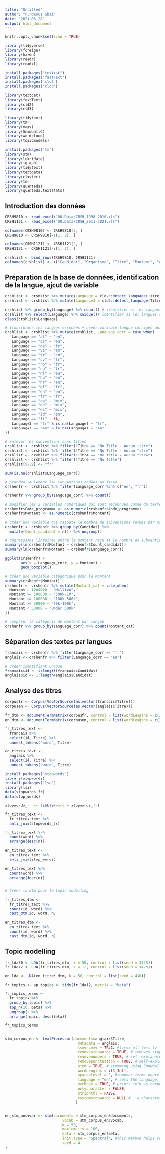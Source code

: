 ---
title: "Untitled"
author: "Firdaous Sbaï"
date: "2023-06-28"
output: html_document
---

```{r setup, include=FALSE}
knitr::opts_chunk$set(echo = TRUE)
```


```{r}
library(tidyverse)
library(foreign)
library(haven)
library(readr)
library(readxl)

install.packages("textcat")
install.packages("fastText")
install.packages("cld2")
install.packages("cld3")

library(textcat)
library(fastText)
library(cld2)
library(cld3)

library(tidytext)
library(tm)
library(maps)
library(SnowballC)
library(wordcloud)
library(topicmodels)

install.packages("tm")
library(stm)
library(lubridate)
library(igraph)
library(tidytext)
library(textdata)
library(cluster)
library(tm)
library(quanteda)
library(quanteda.textstats)
```


## Introduction des données
```{r}
CRSH9810 <- read_excel("00.Data/CRSH_1998-2010.xls")
CRSH1121 <- read_excel("00.Data/CRSH_2011-2021.xls")

colnames(CRSH9810) <- CRSH9810[2, ] 
CRSH9810 <- CRSH9810[-c(1, 2), ]

colnames(CRSH1121) <- CRSH1121[2, ] 
CRSH1121 <- CRSH1121[-c(1, 2), ]

crshlist <- bind_rows(CRSH9810, CRSH1121)
colnames(crshlist) <- c("Candidat", "Organisme", "Titre", "Montant", "Année", "Code_programme")

```


## Préparation de la base de données, identification de la langue, ajout de variable
```{r}
crshlist <- crshlist %>% mutate(Language = cld2::detect_language(Titre)) #variable langue, version 1
crshlist <- crshlist %>% mutate(Language3 = cld3::detect_language(Titre)) #variable langue, version 2

crshlist %>% group_by(Language) %>% count() # identifier si les langues autres que fr/en sont nombreuses
crshlist %>% select(Language) %>% unique()# identifier si les langues autres que fr/en sont nombreuses
class(crshlist$Language)

# transformer les langues erronées + créer variable langue corrigée qui prend la version optimale lors des NA
crshlist <- crshlist %>% mutate(crshlist, Language_corr = case_when(
   Language == "af" ~ "en",
   Language == "cs" ~ "en",
   Language == "da" ~ "fr",
   Language == "vi" ~ "en",
   Language == "tr" ~ "en",
   Language == "sv" ~ "fr",
   Language == "ro" ~ "fr",
   Language == "no" ~ "fr",
   Language == "nl" ~ "en",
   Language == "hu" ~ "en",
   Language == "hr" ~ "en",
   Language == "gl" ~ "fr",
   Language == "en" ~ "en",
   Language == "fr" ~ "fr",
   Language == "ca" ~ "mix",
   Language == "de" ~ "mix",
   Language == "es" ~ "mix",
   Language == "id" ~ "en",
   Language == "fi" ~ NA,
   Language3 == "fr" & is.na(Language) ~ "fr",
   Language3 == "en" & is.na(Language) ~ "en"
))

# enlever les subventions sans titres
crshlist <- crshlist %>% filter(!Titre == "No Title - Aucun titre") 
crshlist <- crshlist %>% filter(!Titre == "No Title - Aucun Titre")
crshlist <- crshlist %>% filter(!Titre == "No title - Aucun titre")
crshlist <- crshlist %>% filter(!Titre == "No title")
crshlist[95,9] <- "fr"

sum(is.na(crshlist$Language_corr))

# prendre seulement les subventions codées en fr/en
crshenfr <- crshlist %>% filter(Language_corr %in% c("en", "fr"))

crshenfr %>% group_by(Language_corr) %>% count()

# modifier les 2 variables numériques qui sont reconnues comme du textes (transformer en numérique)
crshenfr$Code_programme <- as.numeric(crshenfr$Code_programme)
crshenfr$Montant <- as.numeric(crshenfr$Montant)

# créer une variable qui rajoute le nombre de subventions reçues par candidat
crshenfr <- crshenfr %>% group_by(Candidat) %>% 
  mutate(Count_candidat = n()) %>% ungroup()

# régressions linéaires entre le montant reçu et le nombre de subvention reçues OU la langue
summary(lm(crshenfr$Montant ~ crshenfr$Count_candidat))
summary(lm(crshenfr$Montant ~ crshenfr$Language_corr))

ggplot(crshenfr) +
       aes(x = Language_corr, y = Montant) +
       geom_boxplot()

# créer une variable catégorique pour le montant
summary(crshenfr$Montant)
crshenfr <- crshenfr %>% mutate(Montant_cat = case_when(
  Montant > 1000000 ~ "Million",
  Montant >= 500000 ~ "500k-1M",
  Montant >= 100000 ~ "100k-500k",
  Montant >= 50000 ~ "50k-100k",
  Montant < 50000 ~ "Under 500k"
))

# comparer la catégorie de montant par langue
crshenfr %>% group_by(Language_corr) %>% count(Montant_cat)


```

## Séparation des textes par langues  
```{r}
francais <- crshenfr %>% filter(Language_corr == "fr")
anglais <- crshenfr %>% filter(Language_corr == "en")

# créer identifiant unique 
francais$id <- 1:length(francais$Candidat)
anglais$id <- 1:length(anglais$Candidat)

```

## Analyse des titres
```{r}
corpusfr <- Corpus(VectorSource(as.vector(francais$Titre))) 
corpusen <- Corpus(VectorSource(as.vector(anglais$Titre))) 

fr_dtm <- DocumentTermMatrix(corpusfr, control = list(wordLengths = c(3, Inf))) 
en_dtm <- DocumentTermMatrix(corpusen, control = list(wordLengths = c(3, Inf))) 

fr_titres_text <- 
  francais %>% 
  select(id, Titre) %>% 
  unnest_tokens("word", Titre)

en_titres_text <- 
  anglais %>% 
  select(id, Titre) %>% 
  unnest_tokens("word", Titre)

install.packages("stopwords")
library(stopwords)
install.packages("lsa")
library(lsa)
data(stopwords_fr)
data(stop_words)

stopwords_fr <- tibble(word = stopwords_fr)

fr_titres_text <- 
  fr_titres_text %>% 
  anti_join(stopwords_fr)

fr_titres_text %>%          
  count(word) %>% 
  arrange(desc(n))

en_titres_text <- 
  en_titres_text %>% 
  anti_join(stop_words)
  
en_titres_text %>%          
  count(word) %>% 
  arrange(desc(n))


# Créer la dtm pour le topic modelling

fr_titres_dtm <- 
  fr_titres_text %>% 
  count(id, word) %>% 
  cast_dtm(id, word, n)

en_titres_dtm <- 
  en_titres_text %>% 
  count(id, word) %>% 
  cast_dtm(id, word, n)
```

## Topic modelling
```{r}
fr_lda50 <- LDA(fr_titres_dtm, k = 50, control = list(seed = 3425))
fr_lda12 <- LDA(fr_titres_dtm, k = 12, control = list(seed = 3425))

en_lda <- LDA(en_titres_dtm, k = 50, control = list(seed = 450))

fr_topics <- ap_topics <- tidy(fr_lda12, matrix = "beta")

fr_topics_terms <-
  fr_topics %>% 
  group_by(topic) %>% 
  top_n(10, beta) %>% 
  ungroup() %>% 
  arrange(topic, desc(beta)) 

fr_topics_terms


stm_corpus_en <- textProcessor(documents=anglais$Titre,
                                 metadata = anglais,
                                 lowercase = TRUE, #turns all text to lower case
                                 removestopwords = TRUE, # removes stop words using the SMART stopword list (for English)
                                 removenumbers = TRUE, # self-explanatory
                                 removepunctuation = TRUE, # self-explanatory
                                 stem = TRUE, # stemming using SnowballC stemmer (for English)
                                 wordLengths = c(3,Inf), 
                                 sparselevel = 1, #removes terms where at least sparselevel proportion of the entries are 0
                                 language = "en", # sets the language, which helps choose default stopwords
                                 verbose = TRUE, # prints info as corpus is processing
                                 onlycharacter = FALSE, 
                                 striphtml = FALSE, 
                                 customstopwords = NULL # 	A character vector containing words to be removed
                                )


en_stm_nocovar <- stm(documents = stm_corpus_en$documents, 
                          vocab = stm_corpus_en$vocab,
                          K = 50,
                          max.em.its = 100,
                          data = stm_corpus_en$meta,
                          init.type = "Spectral", #this method helps reduce how often you get non-convergence.
                          seed = 4
)

```

